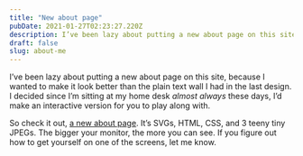 ```yaml
---
title: "New about page"
pubDate: 2021-01-27T02:23:27.220Z
description: I’ve been lazy about putting a new about page on this site, because I wanted to make it look better than the plain text wall I had in the last design. I decided since I’m sitting at my home desk almost always these days, I’d make an interactive version for you to play along with.
draft: false
slug: about-me
---
```


I’ve been lazy about putting a new about page on this site, because I wanted to make it look better than the plain text wall I had in the last design. I decided since I’m sitting at my home desk _almost always_ these days, I’d make an interactive version for you to play along with.

So check it out, [a new about page](/about). It’s SVGs, HTML, CSS, and 3 teeny tiny JPEGs. The bigger your monitor, the more you can see. If you figure out how to get yourself on one of the screens, let me know.
